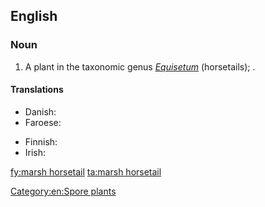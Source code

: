 ==English==

===Noun===
{{en-noun|head=[[marsh]] [[horsetail]]}}

# A plant in the taxonomic genus ''[[Equisetum]]'' (horsetails); {{taxlink|Equisetum palustre|species}}.

====Translations====
{{trans-top|plant}}
* Danish: {{t|da|kær padderok|c}}
* Faroese: {{t|fo|gulbeit bjølluvísa|f}}
{{trans-mid}}
* Finnish: {{t+|fi|suokorte}}
* Irish: {{t|ga|scuab eich chorraigh|f}}
{{trans-bottom}}

[[Category:en:Spore plants]]

[[fy:marsh horsetail]]
[[ta:marsh horsetail]]